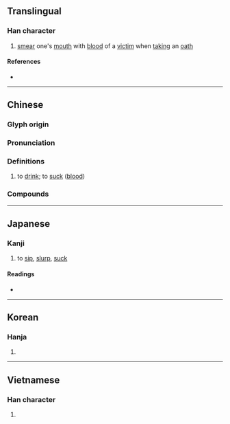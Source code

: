 {{character info}}
==Translingual==

===Han character===
{{Han char|rn=76|rad=欠|as=09|sn=13|four=27782|canj=HXNO,MXN|ids=⿰臿欠}}

# [[smear]] one's [[mouth]] with [[blood]] of a [[victim]] when [[taking]] an [[oath]]

====References====
* {{Han ref|kx=0570.050|dkj=16131|dj=0958.080|hdz=32146.010|uh=6B43|ud=27459|bh=DDF7|bd=56823}}

----

==Chinese==
{{zh-forms|s=歃|alt=𣣨,𦦕,㰱,喢,唼}}

===Glyph origin===
{{Han etym}}

===Pronunciation===
{{zh-pron
|m=shà
|c=saap3
|mc=y
|oc=y
|ma=
|cat=v
}}

===Definitions===
{{zh-hanzi}}

# {{lb|zh|literary}} to [[drink]]; to [[suck]] ([[blood]])
#: {{zh-x|歃血|to smear the mouth with the blood of a sacrifice}}

===Compounds===
{{zh-der|歃血而盟|歃血|歃血為盟|歃血為誓|開堂歃血}}

----

==Japanese==

===Kanji===
{{ja-kanji|grade=|rs=欠09}}

# to [[sip]], [[slurp]], [[suck]]

====Readings====
* {{ja-readings|on=[[そう]] (sō), [[しょう]] (shō), [[こう]] (kō)|kun=[[すする]] (susuru)}}

----

==Korean==

===Hanja===
{{ko-hanja|hangeul=삽|eumhun=|rv=sap|mr=sap|y=sap}}

# {{rfdef|ko|sort=欠09}}

----

==Vietnamese==

===Han character===
{{vi-readings|reading=sáp, khảm|rs=欠09}}

# {{rfdef|vi|sort=欠09}}